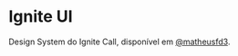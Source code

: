 
<Meta title="Home" />

# Ignite UI

Design System do Ignite Call, disponível em <a target="_blank" href="https://github.com/matheusfd3?tab=repositories">@matheusfd3</a>.
